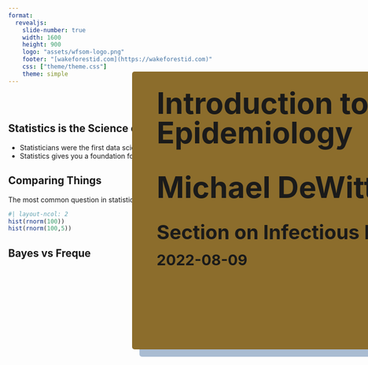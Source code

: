 ```yaml
---
format: 
  revealjs:
    slide-number: true
    width: 1600
    height: 900
    logo: "assets/wfsom-logo.png"
    footer: "[wakeforestid.com](https://wakeforestid.com)"
    css: ["theme/theme.css"]
    theme: simple
---
```


##  {#TitleSlide data-menu-title="TitleSlide" background-color="#303436" background-image="assets/snow.jpeg" background-position="left" background-size="contain"}


::: {style="position: absolute; left: 480px; top: 200px; height: 525px; width: 1500px; background-color: #8C6D2C; padding: 20px; padding-left: 50px; box-shadow: 15px 15px 0px 0px #a9bcd2; border-radius: 5px;"}
[Introduction to Statistics and Mathematical Epidemiology]{style="font-size: 60px; font-weight: bold; line-height: 1em; margin: 0px"}

<br>

[Michael DeWitt]{style="font-size: 60px; font-weight: bold;"}

<br>
[Section on Infectious Diseases]{style="font-size: 40px; font-weight: bold;"}

[2022-08-09]{style="font-size: 30px;font-weight: bold;"}
:::

::: footer
[You are sneaky!]{style="color: transparent;"}
:::

## Statistics is the Science of Data

* Statisticians were the first data scientists
* Statistics gives you a foundation for thinking critically of data

## Comparing Things

The most common question in statistics is "are these two things different"

```r
#| layout-ncol: 2
hist(rnorm(100))
hist(rnorm(100,5))
```


## Bayes vs Freque
